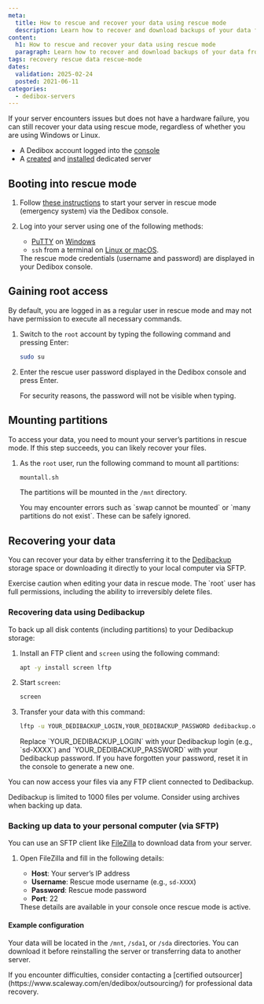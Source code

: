 ```yaml
---
meta:
  title: How to rescue and recover your data using rescue mode
  description: Learn how to recover and download backups of your data from a Scaleway Dedibox server using rescue mode with SFTP or Dedibackup.
content:
  h1: How to rescue and recover your data using rescue mode
  paragraph: Learn how to recover and download backups of your data from a Scaleway Dedibox server using rescue mode with SFTP or Dedibackup.
tags: recovery rescue data rescue-mode
dates:
  validation: 2025-02-24
  posted: 2021-06-11
categories:
  - dedibox-servers
---
```


If your server encounters issues but does not have a hardware failure, you can still recover your data using rescue mode, regardless of whether you are using Windows or Linux.

<Macro id="requirements" />

- A Dedibox account logged into the [console](https://console.online.net)
- A [created](/dedibox/how-to/order-a-server/) and [installed](/dedibox/how-to/install-a-server/) dedicated server

## Booting into rescue mode

1. Follow [these instructions](/dedibox/how-to/use-rescue-mode/) to start your server in rescue mode (emergency system) via the Dedibox console.
2. Log into your server using one of the following methods:
   - [PuTTY](http://the.earth.li/~sgtatham/putty/latest/x86/putty.exe) on [Windows](/dedibox/how-to/connect-to-server/#for-windows-users)
   - `ssh` from a terminal on [Linux or macOS](/dedibox/how-to/connect-to-server/#for-macos-and-linux-users).

   <Message type="tip">
     The rescue mode credentials (username and password) are displayed in your Dedibox console.
   </Message>

## Gaining root access

By default, you are logged in as a regular user in rescue mode and may not have permission to execute all necessary commands.

1. Switch to the `root` account by typing the following command and pressing Enter:
    ```bash
    sudo su
    ```
2. Enter the rescue user password displayed in the Dedibox console and press Enter.
   
   <Message type="tip">
     For security reasons, the password will not be visible when typing.
   </Message>

## Mounting partitions

To access your data, you need to mount your server’s partitions in rescue mode. If this step succeeds, you can likely recover your files.

1. As the `root` user, run the following command to mount all partitions:
    ```bash
    mountall.sh
    ```
   The partitions will be mounted in the `/mnt` directory.

   <Message type="note">
     You may encounter errors such as `swap cannot be mounted` or `many partitions do not exist`. These can be safely ignored.
   </Message> 

## Recovering your data

You can recover your data by either transferring it to the [Dedibackup](https://www.scaleway.com/en/dedibox/storage/) storage space or downloading it directly to your local computer via SFTP.

<Message type="important">
  Exercise caution when editing your data in rescue mode. The `root` user has full permissions, including the ability to irreversibly delete files.
</Message>

### Recovering data using Dedibackup

To back up all disk contents (including partitions) to your Dedibackup storage:

1. Install an FTP client and `screen` using the following command:
    ```bash
    apt -y install screen lftp
    ```
2. Start `screen`:
    ```bash
    screen
    ```
3. Transfer your data with this command:
    ```bash
    lftp -u YOUR_DEDIBACKUP_LOGIN,YOUR_DEDIBACKUP_PASSWORD dedibackup.online.net -e "mirror --reverse /mnt /; exit"
    ```
    <Message type="note">
      Replace `YOUR_DEDIBACKUP_LOGIN` with your Dedibackup login (e.g., `sd-XXXX`) and `YOUR_DEDIBACKUP_PASSWORD` with your Dedibackup password.
    </Message>

   <Message type="tip">
     If you have forgotten your password, reset it in the console to generate a new one.
   </Message>

You can now access your files via any FTP client connected to Dedibackup.

<Message type="tip">
  Dedibackup is limited to 1000 files per volume. Consider using archives when backing up data.
</Message>

### Backing up data to your personal computer (via SFTP)

You can use an SFTP client like [FileZilla](https://filezilla-project.org/) to download data from your server.

1. Open FileZilla and fill in the following details:
    - **Host**: Your server’s IP address
    - **Username**: Rescue mode username (e.g., `sd-XXXX`)
    - **Password**: Rescue mode password
    - **Port**: 22
   
   <Message type="tip">
     These details are available in your console once rescue mode is active.
   </Message>

#### Example configuration

<Lightbox src="sftp.webp" />

Your data will be located in the `/mnt`, `/sda1`, or `/sda` directories. You can download it before reinstalling the server or transferring data to another server.

<Message type="tip">
  If you encounter difficulties, consider contacting a [certified outsourcer](https://www.scaleway.com/en/dedibox/outsourcing/) for professional data recovery.
</Message>